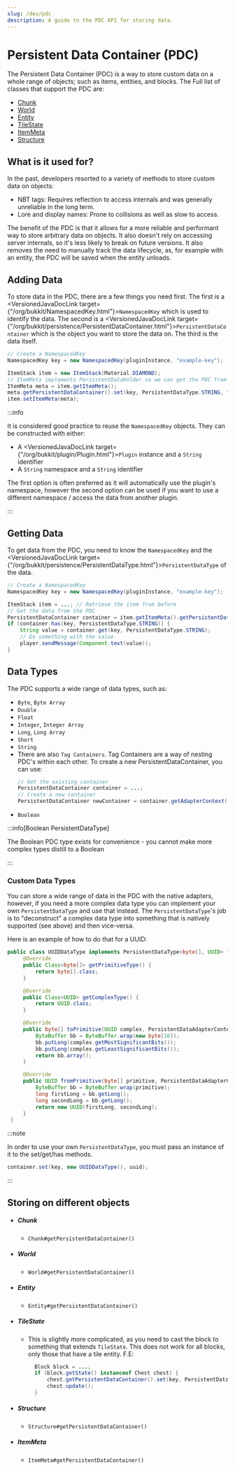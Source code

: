 ```yaml
---
slug: /dev/pdc
description: A guide to the PDC API for storing data.
---
```


# Persistent Data Container (PDC)

The Persistent Data Container (PDC) is a way to store custom data on a whole range of objects; such as items, entities, and blocks.
The Full list of classes that support the PDC are:

- [Chunk](#chunk)
- [World](#world)
- [Entity](#entity)
- [TileState](#tilestate)
- [ItemMeta](#itemmeta)
- [Structure](#structure)

## What is it used for?
In the past, developers resorted to a variety of methods to store custom data on objects:

- NBT tags: Requires reflection to access internals and was generally unreliable in the long term.
- Lore and display names: Prone to collisions as well as slow to access.

The benefit of the PDC is that it allows for a more reliable and performant way to store arbitrary data on objects.
It also doesn't rely on accessing server internals, so it's less likely to break on future versions. It also removes the need to
manually track the data lifecycle, as, for example with an entity, the PDC will be saved when the entity unloads.

## Adding Data
To store data in the PDC, there are a few things you need first. The first is a <VersionedJavaDocLink target={"/org/bukkit/NamespacedKey.html"}>`NamespacedKey`</VersionedJavaDocLink> which is used to identify the data.
The second is a <VersionedJavaDocLink target={"/org/bukkit/persistence/PersistentDataContainer.html"}>`PersistentDataContainer`</VersionedJavaDocLink> which is the object you want to store the data on. The third is the data itself.

```java
// Create a NamespacedKey
NamespacedKey key = new NamespacedKey(pluginInstance, "example-key");

ItemStack item = new ItemStack(Material.DIAMOND);
// ItemMeta implements PersistentDataHolder so we can get the PDC from it
ItemMeta meta = item.getItemMeta();
meta.getPersistentDataContainer().set(key, PersistentDataType.STRING, "I love Tacos!");
item.setItemMeta(meta);
```

:::info

It is considered good practice to reuse the `NamespacedKey` objects. They can be constructed with either:
- A <VersionedJavaDocLink target={"/org/bukkit/plugin/Plugin.html"}>`Plugin`</VersionedJavaDocLink> instance and a `String` identifier
- A `String` namespace and a `String` identifier

The first option is often preferred as it will automatically use the plugin's namespace, however the second option can be used if you
want to use a different namespace / access the data from another plugin.

:::

## Getting Data
To get data from the PDC, you need to know the `NamespacedKey` and the <VersionedJavaDocLink target={"/org/bukkit/persistence/PersistentDataType.html"}>`PersistentDataType`</VersionedJavaDocLink> of the data.

```java
// Create a NamespacedKey
NamespacedKey key = new NamespacedKey(pluginInstance, "example-key");

ItemStack item = ...; // Retrieve the item from before
// Get the data from the PDC
PersistentDataContainer container = item.getItemMeta().getPersistentDataContainer();
if (container.has(key, PersistentDataType.STRING)) {
    String value = container.get(key, PersistentDataType.STRING);
    // Do something with the value
    player.sendMessage(Component.text(value));
}
```

## Data Types

The PDC supports a wide range of data types, such as:
- `Byte`, `Byte Array`
- `Double`
- `Float`
- `Integer`, `Integer Array`
- `Long`, `Long Array`
- `Short`
- `String`
- There are also `Tag Containers`. Tag Containers are a way of nesting PDC's within each other. To create a new PersistentDataContainer, you can use:
  ```java
  // Get the existing container
  PersistentDataContainer container = ...;
  // Create a new container
  PersistentDataContainer newContainer = container.getAdapterContext().newPersistentDataContainer();
  ```
- `Boolean`

:::info[Boolean PersistentDataType]

The Boolean PDC type exists for convenience - you cannot make more complex types distill to a Boolean

:::

### Custom Data Types

You can store a wide range of data in the PDC with the native adapters, however, if you need a more complex data type you can
implement your own `PersistentDataType` and use that instead.
The `PersistentDataType`'s job is to "deconstruct" a complex data type into something that is natively supported (see above) and then vice-versa.

Here is an example of how to do that for a UUID:

```java
public class UUIDDataType implements PersistentDataType<byte[], UUID> {
     @Override
     public Class<byte[]> getPrimitiveType() {
         return byte[].class;
     }

     @Override
     public Class<UUID> getComplexType() {
         return UUID.class;
     }

     @Override
     public byte[] toPrimitive(UUID complex, PersistentDataAdapterContext context) {
         ByteBuffer bb = ByteBuffer.wrap(new byte[16]);
         bb.putLong(complex.getMostSignificantBits());
         bb.putLong(complex.getLeastSignificantBits());
         return bb.array();
     }

     @Override
     public UUID fromPrimitive(byte[] primitive, PersistentDataAdapterContext context) {
         ByteBuffer bb = ByteBuffer.wrap(primitive);
         long firstLong = bb.getLong();
         long secondLong = bb.getLong();
         return new UUID(firstLong, secondLong);
     }
 }
```

:::note

In order to use your own `PersistentDataType`, you must pass an instance of it to the set/get/has methods.
```java
container.set(key, new UUIDDataType(), uuid);
```

:::

## Storing on different objects

- ##### Chunk
    - `Chunk#getPersistentDataContainer()`
- ##### World
    - `World#getPersistentDataContainer()`
- ##### Entity
    - `Entity#getPersistentDataContainer()`
- ##### TileState
    - This is slightly more complicated, as you need to cast the block to something that extends `TileState`.
      This does not work for all blocks, only those that have a tile entity. F.E:
      ```java
        Block block = ...;
        if (block.getState() instanceof Chest chest) {
            chest.getPersistentDataContainer().set(key, PersistentDataType.STRING, "I love Tacos!");
            chest.update();
        }
      ```
- ##### Structure
    - `Structure#getPersistentDataContainer()`
- ##### ItemMeta
    - `ItemMeta#getPersistentDataContainer()`
